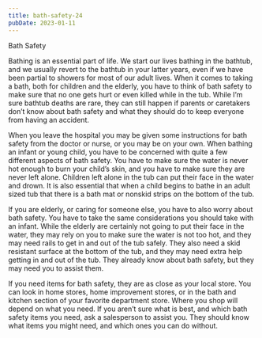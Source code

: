 ```yaml
---
title: bath-safety-24
pubDate: 2023-01-11
---
```


Bath Safety

Bathing is an essential part of life. We start our lives bathing in the bathtub, and we usually revert to the bathtub in your latter years, even if we have been partial to showers for most of our adult lives. When it comes to taking a bath, both for children and the elderly, you have to think of bath safety to make sure that no one gets hurt or even killed while in the tub. While I’m sure bathtub deaths are rare, they can still happen if parents or caretakers don’t know about bath safety and what they should do to keep everyone from having an accident.

When you leave the hospital you may be given some instructions for bath safety from the doctor or nurse, or you may be on your own. When bathing an infant or young child, you have to be concerned with quite a few different aspects of bath safety. You have to make sure the water is never hot enough to burn your child’s skin, and you have to make sure they are never left alone. Children left alone in the tub can put their face in the water and drown. It is also essential that when a child begins to bathe in an adult sized tub that there is a bath mat or nonskid strips on the bottom of the tub.

If you are elderly, or caring for someone else, you have to also worry about bath safety. You have to take the same considerations you should take with an infant. While the elderly are certainly not going to put their face in the water, they may rely on you to make sure the water is not too hot, and they may need rails to get in and out of the tub safely. They also need a skid resistant surface at the bottom of the tub, and they may need extra help getting in and out of the tub. They already know about bath safety, but they may need you to assist them.

If you need items for bath safety, they are as close as your local store. You can look in home stores, home improvement stores, or in the bath and kitchen section of your favorite department store. Where you shop will depend on what you need. If you aren’t sure what is best, and which bath safety items you need, ask a salesperson to assist you. They should know what items you might need, and which ones you can do without.